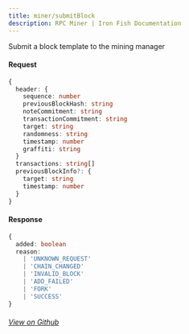 ```yaml
---
title: miner/submitBlock
description: RPC Miner | Iron Fish Documentation
---
```


Submit a block template to the mining manager

#### Request

```ts
{
  header: {
    sequence: number
    previousBlockHash: string
    noteCommitment: string
    transactionCommitment: string
    target: string
    randomness: string
    timestamp: number
    graffiti: string
  }
  transactions: string[]
  previousBlockInfo?: {
    target: string
    timestamp: number
  }
}
```

#### Response

```ts
{
  added: boolean
  reason:
    | 'UNKNOWN_REQUEST'
    | 'CHAIN_CHANGED'
    | 'INVALID_BLOCK'
    | 'ADD_FAILED'
    | 'FORK'
    | 'SUCCESS'
}
```

###### [View on Github](https://github.com/iron-fish/ironfish/blob/master/ironfish/src/rpc/routes/miner/submitBlock.ts)
